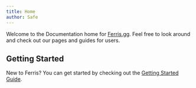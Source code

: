 ```yaml
---
title: Home
author: Safe
---
```


Welcome to the Documentation home for [Ferris.gg](https://ferris.gg/). Feel free to look around and check out our pages and guides for users.

## Getting Started

New to Ferris? You can get started by checking out the [Getting Started Guide](/getting-started).
